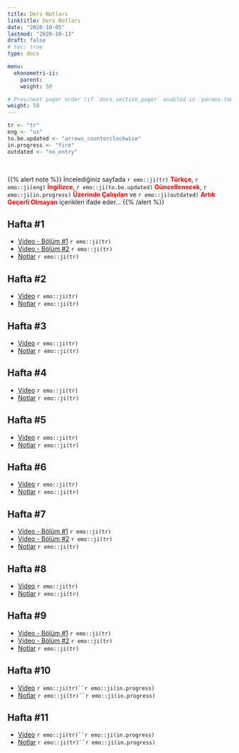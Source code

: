 ```yaml
---
title: Ders Notları
linktitle: Ders Notları
date: "2020-10-05"
lastmod: "2020-10-13"
draft: false
# toc: true
type: docs

menu:
  ekonometri-ii:
    parent: 
    weight: 50

# Prev/next pager order (if `docs_section_pager` enabled in `params.toml`)
weight: 50
---
```


```r
tr <- "tr"
eng <- "us"
to.be.updated <- "arrows_counterclockwise"
in.progress <- "fire"
outdated <- "no_entry"
```

<br>

{{% alert note %}}
İncelediğiniz sayfada `r emo::ji(tr)` <font color="red">**Türkçe**</font>, `r emo::ji(eng)` <font color="red">**İngilizce**</font>, `r emo::ji(to.be.updated)` <font color="red">**Güncellenecek**</font>, `r emo::ji(in.progress)` <font color="red">**Üzerinde Çalışılan**</font> ve `r emo::ji(outdated)` <font color="red">**Artık Geçerli Olmayan**</font> içerikleri ifade eder...
{{% /alert %}}

## Hafta #1
- [Video - Bölüm #1](https://www.youtube.com/watch?v=cGjkSr9Woe0&list=PLGdlUqXbpitlL_CbPiev5Lu0j3dKvQq7x&index=1) `r emo::ji(tr)`
- [Video - Bölüm #2](https://www.youtube.com/watch?v=Lo9i11qck84&list=PLGdlUqXbpitlL_CbPiev5Lu0j3dKvQq7x&index=2) `r emo::ji(tr)`
- [Notlar](`r paste0(ekonometri.ii.path, "Ekonometri_II - Hafta 1 (Kara).pdf")`) `r emo::ji(tr)`

## Hafta #2
- [Video](https://www.youtube.com/watch?v=F42-FX-cwf4&list=PLGdlUqXbpitlL_CbPiev5Lu0j3dKvQq7x&index=3) `r emo::ji(tr)`
- [Notlar](`r paste0(ekonometri.ii.path, "Ekonometri_II - Hafta 2 (Kara).pdf")`) `r emo::ji(tr)`

## Hafta #3
- [Video](https://www.youtube.com/watch?v=_ngfCC2OL2o&list=PLGdlUqXbpitlL_CbPiev5Lu0j3dKvQq7x&index=4) `r emo::ji(tr)`
- [Notlar](`r paste0(ekonometri.ii.path, "Ekonometri_II - Hafta 3 (Kara).pdf")`) `r emo::ji(tr)`

## Hafta #4
- [Video](https://www.youtube.com/watch?v=QPZU27oJErg&list=PLGdlUqXbpitlL_CbPiev5Lu0j3dKvQq7x&index=5) `r emo::ji(tr)`
- [Notlar](`r paste0(ekonometri.ii.path, "Ekonometri_II - Hafta 4 (Kara).pdf")`) `r emo::ji(tr)`

## Hafta #5
- [Video](https://www.youtube.com/watch?v=zZRtTn-feQQ&list=PLGdlUqXbpitlL_CbPiev5Lu0j3dKvQq7x&index=6) `r emo::ji(tr)`
- [Notlar](`r paste0(ekonometri.ii.path, "Ekonometri_II - Hafta 5 (Kara).pdf")`) `r emo::ji(tr)`

## Hafta #6
- [Video](https://www.youtube.com/watch?v=tr9pzWxAzG8&list=PLGdlUqXbpitlL_CbPiev5Lu0j3dKvQq7x&index=7) `r emo::ji(tr)`
- [Notlar](`r paste0(ekonometri.ii.path, "Ekonometri_II - Hafta 6 (Kara).pdf")`) `r emo::ji(tr)`

## Hafta #7
- [Video - Bölüm #1](https://www.youtube.com/watch?v=wSovMYCN6OQ&list=PLGdlUqXbpitlL_CbPiev5Lu0j3dKvQq7x&index=8) `r emo::ji(tr)`
- [Video - Bölüm #2](https://www.youtube.com/watch?v=YjXVjTq-5rk&list=PLGdlUqXbpitlL_CbPiev5Lu0j3dKvQq7x&index=9) `r emo::ji(tr)`
- [Notlar](`r paste0(ekonometri.ii.path, "Ekonometri_II - Hafta 7 (Kara).pdf")`) `r emo::ji(tr)`

## Hafta #8
- [Video](https://www.youtube.com/watch?v=YuMAc817mC8&list=PLGdlUqXbpitlL_CbPiev5Lu0j3dKvQq7x&index=10) `r emo::ji(tr)`
- [Notlar](`r paste0(ekonometri.ii.path, "Ekonometri_II - Hafta 8 (Kara).pdf")`) `r emo::ji(tr)`

## Hafta #9
- [Video - Bölüm #1](https://www.youtube.com/watch?v=WLjZYBj_cfE&list=PLGdlUqXbpitlL_CbPiev5Lu0j3dKvQq7x&index=11) `r emo::ji(tr)`
- [Video - Bölüm #2](https://www.youtube.com/watch?v=hSQWbzQB9Yc&list=PLGdlUqXbpitlL_CbPiev5Lu0j3dKvQq7x&index=12) `r emo::ji(tr)`
- [Notlar](`r paste0(ekonometri.ii.path, "Ekonometri_II - Hafta 9 (Kara).pdf")`) `r emo::ji(tr)`

## Hafta #10
- [Video]() `r emo::ji(tr)``r emo::ji(in.progress)`
- [Notlar](`r paste0(ekonometri.ii.path, "Ekonometri_II - Hafta 10 (Kara).pdf")`) `r emo::ji(tr)``r emo::ji(in.progress)`

## Hafta #11
- [Video]() `r emo::ji(tr)``r emo::ji(in.progress)`
- [Notlar](`r paste0(ekonometri.ii.path, "Ekonometri_II - Hafta 11 (Kara).pdf")`) `r emo::ji(tr)``r emo::ji(in.progress)`
